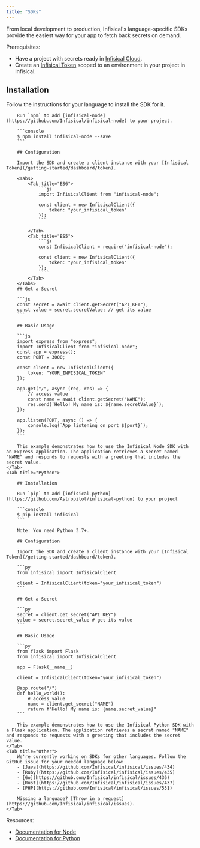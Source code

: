 ```yaml
---
title: "SDKs"
---
```


From local development to production, Infisical's language-specific SDKs provide the easiest way for your app to fetch back secrets on demand.

Prerequisites:

- Have a project with secrets ready in [Infisical Cloud](https://app.infisical.com).
- Create an [Infisical Token](/getting-started/dashboard/token) scoped to an environment in your project in Infisical.

## Installation

Follow the instructions for your language to install the SDK for it.

<Tabs>
    <Tab title="Node">

        Run `npm` to add [infisical-node](https://github.com/Infisical/infisical-node) to your project.

        ```console
        $ npm install infisical-node --save
        ```

        ## Configuration

        Import the SDK and create a client instance with your [Infisical Token](/getting-started/dashboard/token).

        <Tabs>
            <Tab title="ES6">
                ```js
                import InfisicalClient from "infisical-node";
                
                const client = new InfisicalClient({
                    token: "your_infisical_token"
                });
                ```

            </Tab>
            <Tab title="ES5">
                ```js
                const InfisicalClient = require("infisical-node");
                
                const client = new InfisicalClient({
                    token: "your_infisical_token"
                });
                ````
            </Tab>
        </Tabs>
        ## Get a Secret
        
        ```js
        const secret = await client.getSecret("API_KEY");
        const value = secret.secretValue; // get its value
        ```
        
        ## Basic Usage

        ```js
        import express from "express";
        import InfisicalClient from "infisical-node";
        const app = express();
        const PORT = 3000;

        const client = new InfisicalClient({
            token: "YOUR_INFISICAL_TOKEN"
        });

        app.get("/", async (req, res) => {
            // access value
            const name = await client.getSecret("NAME");
            res.send(`Hello! My name is: ${name.secretValue}`);
        });

        app.listen(PORT, async () => {
            console.log(`App listening on port ${port}`);
        });
        ```

        This example demonstrates how to use the Infisical Node SDK with an Express application. The application retrieves a secret named "NAME" and responds to requests with a greeting that includes the secret value.
    </Tab>
    <Tab title="Python">

        ## Installation

        Run `pip` to add [infisical-python](https://github.com/Astropilot/infisical-python) to your project

        ```console
        $ pip install infisical
        ```

        Note: You need Python 3.7+.

        ## Configuration

        Import the SDK and create a client instance with your [Infisical Token](/getting-started/dashboard/token).

        ```py
        from infisical import InfisicalClient

        client = InfisicalClient(token="your_infisical_token")
        ```
        
        ## Get a Secret

        ```py
        secret = client.get_secret("API_KEY")
        value = secret.secret_value # get its value
        ```

        ## Basic Usage

        ```py
        from flask import Flask
        from infisical import InfisicalClient

        app = Flask(__name__)

        client = InfisicalClient(token="your_infisical_token")

        @app.route("/")
        def hello_world():
            # access value
            name = client.get_secret("NAME")
            return f"Hello! My name is: {name.secret_value}"
        ```

        This example demonstrates how to use the Infisical Python SDK with a Flask application. The application retrieves a secret named "NAME" and responds to requests with a greeting that includes the secret value.
    </Tab>
    <Tab title="Other">
        We're currently working on SDKs for other languages. Follow the GitHub issue for your needed language below:
        - [Java](https://github.com/Infisical/infisical/issues/434)
        - [Ruby](https://github.com/Infisical/infisical/issues/435)
        - [Go](https://github.com/Infisical/infisical/issues/436)
        - [Rust](https://github.com/Infisical/infisical/issues/437)
        - [PHP](https://github.com/Infisical/infisical/issues/531)

        Missing a language? [Throw in a request](https://github.com/Infisical/infisical/issues).
    </Tab>
</Tabs>

Resources:

- [Documentation for Node](https://github.com/Infisical/infisical-node)
- [Documentation for Python](https://github.com/Infisical/infisical-python)